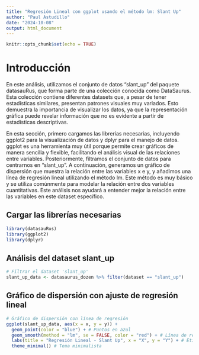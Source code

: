 ```yaml
---
title: "Regresión Lineal con ggplot usando el método lm: Slant Up"
author: "Paul Astudillo"
date: "2024-10-08"
output: html_document
---
```


```r
knitr::opts_chunk$set(echo = TRUE)
```


# Introducción
En este análisis, utilizamos el conjunto de datos "slant_up" del paquete datasauRus, que forma parte de una colección conocida como DataSaurus. Esta colección contiene diferentes datasets que, a pesar de tener estadísticas similares, presentan patrones visuales muy variados. Esto demuestra la importancia de visualizar los datos, ya que la representación gráfica puede revelar información que no es evidente a partir de estadísticas descriptivas.

En esta sección, primero cargamos las librerías necesarias, incluyendo ggplot2 para la visualización de datos y dplyr para el manejo de datos. ggplot es una herramienta muy útil porque permite crear gráficos de manera sencilla y flexible, facilitando el análisis visual de las relaciones entre variables. Posteriormente, filtramos el conjunto de datos para centrarnos en "slant_up". A continuación, generamos un gráfico de dispersión que muestra la relación entre las variables x e y, y añadimos una línea de regresión lineal utilizando el método lm. Este método es muy básico y se utiliza comúnmente para modelar la relación entre dos variables cuantitativas. Este análisis nos ayudará a entender mejor la relación entre las variables en este dataset específico.


## Cargar las librerías necesarias

```r
library(datasauRus)
library(ggplot2)
library(dplyr)
```

##  Análisis del dataset slant_up

```r
# Filtrar el dataset 'slant_up'
slant_up_data <- datasaurus_dozen %>% filter(dataset == "slant_up")
```

## Gráfico de dispersión con ajuste de regresión lineal
```r
# Gráfico de dispersión con línea de regresión
ggplot(slant_up_data, aes(x = x, y = y)) +
  geom_point(color = "blue") + # Puntos en azul
  geom_smooth(method = "lm", se = FALSE, color = "red") + # Línea de regresión en rojo
  labs(title = "Regresión Lineal - Slant Up", x = "X", y = "Y") + # Etiquetas del gráfico
  theme_minimal() # Tema minimalista

```

